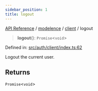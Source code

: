 ```yaml
---
sidebar_position: 1
title: logout
---
```


[API Reference](/api-reference/modelence/client/functions/../../../index) / [modelence](/api-reference/modelence/client/functions/../../index) / [client](/api-reference/modelence/client/functions/../index) / logout

> **logout**(): `Promise`\<`void`\>

Defined in: [src/auth/client/index.ts:62](https://github.com/modelence/modelence/blob/656d4e4c01b88903ac6c14e3993c6fa92ee12257/packages/modelence/src/auth/client/index.ts#L62)

Logout the current user.

## Returns

`Promise`\<`void`\>
